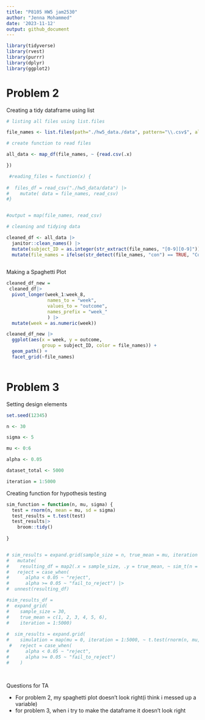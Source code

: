 ```yaml
---
title: "P8105 HW5 jam2530"
author: "Jenna Mohammed"
date: '2023-11-12'
output: github_document
---
```



```r
library(tidyverse)
library(rvest)
library(purrr)
library(dplyr)
library(ggplot2)
```

# Problem 2 

Creating a tidy dataframe using list

```r
# listing all files using list.files

file_names <- list.files(path="./hw5_data./data", pattern="\\.csv$", all.files=FALSE, full.names=TRUE)

```

```r

# create function to read files

all_data <- map_df(file_names, ~ {read.csv(.x)

})

 #reading_files = function(x) {
  
#  files_df = read_csv("./hw5_data/data") |>
#    mutate( data = file_names, read_csv)
#}


#output = map(file_names, read_csv)

```
 
```r
# cleaning and tidying data 

cleaned_df <- all_data |>
  janitor::clean_names() |>
  mutate(subject_ID = as.integer(str_extract(file_names, "[0-9][0-9]"))) |>
  mutate(file_names = ifelse(str_detect(file_names, "con") == TRUE, "Control", "Experiment"))
   
```

Making a Spaghetti Plot 

```r
cleaned_df_new = 
 cleaned_df|>
  pivot_longer(week_1:week_8,
               names_to = "week",
               values_to = "outcome",
               names_prefix = "week_"
               ) |>
  mutate(week = as.numeric(week))

cleaned_df_new |>
  ggplot(aes(x = week, y = outcome,
             group = subject_ID, color = file_names)) +
  geom_path() +
  facet_grid(~file_names)
  
```

# Problem 3 

Setting design elements 

```r

set.seed(12345)

n <- 30

sigma <- 5

mu <- 0:6

alpha <- 0.05

dataset_total <- 5000

iteration = 1:5000

```

Creating function for hypothesis testing 

```r

sim_function = function(n, mu, sigma) {
  test = rnorm(n, mean = mu, sd = sigma)
  test_results = t.test(test)
  test_results|>
    broom::tidy()
  
}


# sim_results = expand.grid(sample_size = n, true_mean = mu, iteration = 1:5000) #|>
#   mutate(
#    resulting_df = map2(.x = sample_size, .y = true_mean, ~ sim_t(n = .x, mu = #.y))) |>
#   reject = case_when(
#      alpha < 0.05 ~ "reject",
#      alpha >= 0.05 ~ "fail_to_reject") |>
#  unnest(resulting_df)

#sim_results_df = 
#  expand_grid(
#    sample_size = 30,
#    true_mean = c(1, 2, 3, 4, 5, 6),
#    iteration = 1:5000)
  
#  sim_results = expand.grid(
#    simulation = map(mu = 0, iteration = 1:5000, ~ t.test(rnorm(n, mu,    #sigma))),
 #   reject = case_when(
#      alpha < 0.05 ~ "reject",
#      alpha >= 0.05 ~ "fail_to_reject")
#    )
  
  
```


Questions for TA

- For problem 2, my spaghetti plot doesn't look right(i think i messed up a variable)
- for problem 3, when i try to make the dataframe it doesn't look right